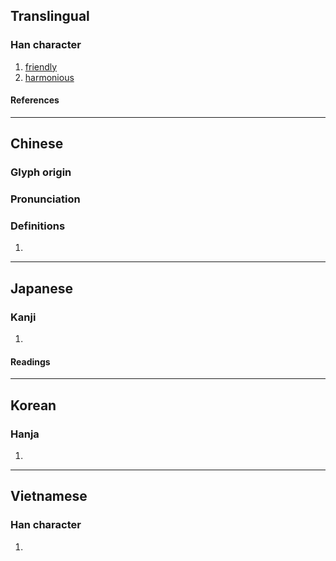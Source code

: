 {{character info/new}}
==Translingual==

===Han character===
{{Han char|rn=85|rad=水|as=12|sn=15|four=30194|canj=EOGD|ids=⿰氵集}}

# [[friendly]]
# [[harmonious]]

====References====
{{Han ref|kx=0649.040|dkj=18235|dj=1058.250|hdz=31743.110|uh=6F57}}

----

==Chinese==
{{zh-forms}}

===Glyph origin===
{{Han etym}}

===Pronunciation===
{{zh-pron
|m=jí
|c=zap1
|mc=y
|oc=y
|cat=
}}

===Definitions===
{{zh-hanzi}}

# {{rfdef|zh}}

----

==Japanese==

===Kanji===
{{ja-kanji|grade=|rs=水12}}

# {{rfdef|ja|sort=水12}}

====Readings====
{{ja-readings
|on=しゅう
|kun=わく
}}

----

==Korean==

===Hanja===
{{ko-hanja|hangeul=[[집]]|eumhun=|rv=jip|mr=chip|y=cip}}

# {{rfdef|ko|sort=水12}}

----

==Vietnamese==

===Han character===
{{vi-readings|rs=水12|reading=bập}}

# {{rfdef|vi|sort=水12}}